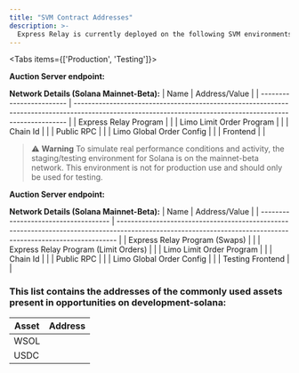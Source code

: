 ```yaml
---
title: "SVM Contract Addresses"
description: >-
  Express Relay is currently deployed on the following SVM environments:
---
```



<Tabs items={['Production', 'Testing']}>
<Tab value="production">

**Auction Server endpoint:** <CopyAddress address="https://per-mainnet.dourolabs.app/" />

**Network Details (Solana Mainnet-Beta):**
| Name                     | Address/Value                                                                                                                                              |
| ------------------------ | ---------------------------------------------------------------------------------------------------------------------------------------------------------- |
| Express Relay Program    | <CopyAddress address="PytERJFhAKuNNuaiXkApLfWzwNwSNDACpigT3LwQfou" url="https://solscan.io/account/PytERJFhAKuNNuaiXkApLfWzwNwSNDACpigT3LwQfou" />        |
| Limo Limit Order Program | <CopyAddress address="LiMoM9rMhrdYrfzUCxQppvxCSG1FcrUK9G8uLq4A1GF" url="https://solscan.io/account/LiMoM9rMhrdYrfzUCxQppvxCSG1FcrUK9G8uLq4A1GF" />        |
| Chain Id                 | <CopyAddress address="solana" />                                                                                                                           |
| Public RPC               | <CopyAddress address="https://api.mainnet-beta.solana.com" />                                                                                             |
| Limo Global Order Config | <CopyAddress address="prod7Mog8r56sn5dPwze8nVdf94veEawdxNNqd5v7A1" url="https://solscan.io/account/prod7Mog8r56sn5dPwze8nVdf94veEawdxNNqd5v7A1" />        |
| Frontend                 | <CopyAddress address="https://swap.kamino.finance" url="https://swap.kamino.finance" />                                                                   |

</Tab>
<Tab value="testing">

> ⚠️ **Warning**
> To simulate real performance conditions and activity, the staging/testing environment for Solana is on the mainnet-beta network. This environment is not for production use and should only be used for testing.

**Auction Server endpoint:** <CopyAddress address="https://per-staging.dourolabs.app/" />

**Network Details (Solana Mainnet-Beta):**
| Name                                 | Address/Value                                                                                                                                                |
| ------------------------------------ | ------------------------------------------------------------------------------------------------------------------------------------------------------------ |
| Express Relay Program (Swaps)        | <CopyAddress address="stag1NN9voD7436oFvKmy1kvRZYLLW8drKocSCt2W79" url="https://solscan.io/account/stag1NN9voD7436oFvKmy1kvRZYLLW8drKocSCt2W79" />          |
| Express Relay Program (Limit Orders) | <CopyAddress address="PytERJFhAKuNNuaiXkApLfWzwNwSNDACpigT3LwQfou" url="https://solscan.io/account/PytERJFhAKuNNuaiXkApLfWzwNwSNDACpigT3LwQfou" />          |
| Limo Limit Order Program             | <CopyAddress address="LiMoM9rMhrdYrfzUCxQppvxCSG1FcrUK9G8uLq4A1GF" url="https://solscan.io/account/LiMoM9rMhrdYrfzUCxQppvxCSG1FcrUK9G8uLq4A1GF" />          |
| Chain Id                             | <CopyAddress address="development-solana" />                                                                                                                |
| Public RPC                           | <CopyAddress address="https://api.mainnet-beta.solana.com" />                                                                                               |
| Limo Global Order Config             | <CopyAddress address="TeStcUQMmECYEtdeXo9cXpktQWaGe4bhJ7zxAUMzB2X" url="https://solscan.io/account/TeStcUQMmECYEtdeXo9cXpktQWaGe4bhJ7zxAUMzB2X" />          |
| Testing Frontend                     | <CopyAddress address="https://limo.kamino-webapp.pages.dev/swap" url="https://limo.kamino-webapp.pages.dev/swap" />                                         |

### This list contains the addresses of the commonly used assets present in opportunities on development-solana:

| Asset | Address                                                                                                                                                      |
| ----- | ------------------------------------------------------------------------------------------------------------------------------------------------------------ |
| WSOL  | <CopyAddress address="So11111111111111111111111111111111111111112" url="https://solscan.io/account/So11111111111111111111111111111111111111112" />          |
| USDC  | <CopyAddress address="EPjFWdd5AufqSSqeM2qN1xzybapC8G4wEGGkZwyTDt1v" url="https://solscan.io/account/EPjFWdd5AufqSSqeM2qN1xzybapC8G4wEGGkZwyTDt1v" />          |

</Tab>
</Tabs>

